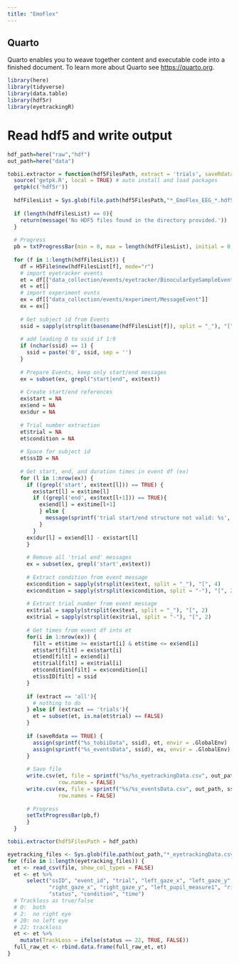 ```yaml
---
title: "EmoFlex"
---
```


## Quarto

Quarto enables you to weave together content and executable code into a finished document. To learn more about Quarto see <https://quarto.org>.

```r
library(here)
library(tidyverse)
library(data.table)
library(hdf5r)
library(eyetrackingR)
```

# Read hdf5 and write output

```r
hdf_path=here("raw","hdf")
out_path=here("data")

tobii.extractor = function(hdf5FilesPath, extract = 'trials', saveRdata = FALSE) {
  source('getpk.R', local = TRUE) # auto install and load packages
  getpk(c('hdf5r'))
    
  hdfFilesList = Sys.glob(file.path(hdf5FilesPath,"*_EmoFlex_EEG_*.hdf5"))
    
  if (length(hdfFilesList) == 0){
    return(message('No HDF5 files found in the directory provided.'))
  }
  
  # Progress
  pb = txtProgressBar(min = 0, max = length(hdfFilesList), initial = 0, style = 3) 
  
  for (f in 1:length(hdfFilesList)) {
    df = H5File$new(hdfFilesList[f], mode="r")
    # import eyetracker events
    et = df[["data_collection/events/eyetracker/BinocularEyeSampleEvent"]]
    et = et[] 
    # import experiment evnts
    ex = df[["data_collection/events/experiment/MessageEvent"]]
    ex = ex[]
    
    # Get subject id from Events
    ssid = sapply(strsplit(basename(hdfFilesList[f]), split = "_"), "[", 1)
    
    # add leading 0 to ssid if 1:9
    if (nchar(ssid) == 1) {
      ssid = paste('0', ssid, sep = '')
    }
    
    # Prepare Events, keep only start/end messages
    ex = subset(ex, grepl("start|end", ex$text))
    
    # Create start/end references
    ex$start = NA
    ex$end = NA
    ex$dur = NA
  
    # Trial number extraction 
    et$trial = NA
    et$condition = NA
  
    # Space for subject id
    et$ssID = NA
      
    # Get start, end, and duration times in event df (ex)
    for (l in 1:nrow(ex)) {
      if ((grepl('start', ex$text[l])) == TRUE) {
        ex$start[l] = ex$time[l]
        if ((grepl('end', ex$text[l+1])) == TRUE){
          ex$end[l] = ex$time[l+1]
          } else {
            message(sprintf('trial start/end structure not valid: %s', file))
          }
        }
      ex$dur[l] = ex$end[l] - ex$start[l]
      }
      
      # Remove all 'trial end' messages
      ex = subset(ex, grepl('start',ex$text))     
      
      # Extract condition from event message
      ex$condition = sapply(strsplit(ex$text, split = "_"), "[", 4)
      ex$condition = sapply(strsplit(ex$condition, split = "-"), "[", 2)
      
      # Extract trial number from event message
      ex$trial = sapply(strsplit(ex$text, split = "_"), "[", 2)
      ex$trial = sapply(strsplit(ex$trial, split = "-"), "[", 2)
     
      # Get times from event df into et
      for(i in 1:nrow(ex)) {
        filt = et$time >= ex$start[i] & et$time <= ex$end[i]
        et$start[filt] = ex$start[i]
        et$end[filt] = ex$end[i]
        et$trial[filt] = ex$trial[i]
        et$condition[filt] = ex$condition[i]
        et$ssID[filt] = ssid
      }
      
      if (extract == 'all'){
        # nothing to do
      } else if (extract == 'trials'){
        et = subset(et, is.na(et$trial) == FALSE)
      }
      
      if (saveRdata == TRUE) {
        assign(sprintf("%s_tobiiData", ssid), et, envir = .GlobalEnv)
        assign(sprintf("%s_eventsData", ssid), ex, envir = .GlobalEnv)
      }
      
      # Save file
      write.csv(et, file = sprintf("%s/%s_eyetrackingData.csv", out_path, ssid), 
                row.names = FALSE)
      write.csv(ex, file = sprintf("%s/%s_eventsData.csv", out_path, ssid), 
                row.names = FALSE)
      
      # Progress
      setTxtProgressBar(pb,f)
      }
  }

tobii.extractor(hdf5FilesPath = hdf_path)
```

```r
eyetracking_files <- Sys.glob(file.path(out_path,"*_eyetrackingData.csv"))
for (file in 1:length(eyetracking_files)) {
  et <- read_csv(file, show_col_types = FALSE)
  et <- et %>% 
      select("ssID", "event_id", "trial", "left_gaze_x", "left_gaze_y", 
             "right_gaze_x", "right_gaze_y", "left_pupil_measure1", "right_pupil_measure1", 
             "status", "condition", "time")
  # Trackloss as true/false
  # 0:  both 
  # 2:  no right eye
  # 20: no left eye
  # 22: trackloss
  et <- et %>% 
    mutate(TrackLoss = ifelse(status == 22, TRUE, FALSE))
  full_raw_et <- rbind.data.frame(full_raw_et, et)
}
```
